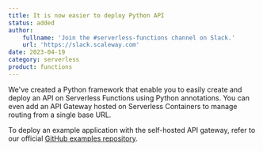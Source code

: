 ```yaml
---
title: It is now easier to deploy Python API
status: added
author:
    fullname: 'Join the #serverless-functions channel on Slack.'
    url: 'https://slack.scaleway.com'
date: 2023-04-19
category: serverless
product: functions
---
```


We've created a Python framework that enable you to easily create and deploy an API on Serverless Functions using Python annotations. You can even add an API Gateway hosted on Serverless Containers to manage routing from a single base URL.&nbsp;

To deploy an example application with the self-hosted API gateway, refer to our official [GitHub examples repository](https://github.com/scaleway/serverless-examples/tree/main/functions/serverless-gateway-python#using-serverless-gateway-and-serverless-apis).

